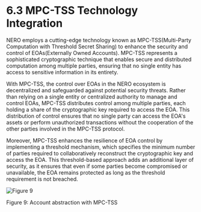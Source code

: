 # 6.3 MPC-TSS Technology Integration

NERO employs a cutting-edge technology known as MPC-TSS(Multi-Party Computation with Threshold Secret Sharing) to enhance the security and control of EOAs(Externally Owned Accounts). MPC-TSS represents a sophisticated cryptographic technique that enables secure and distributed computation among multiple parties, ensuring that no single entity has access to sensitive information in its entirety.

With MPC-TSS, the control over EOAs in the NERO ecosystem is decentralized and safeguarded against potential security threats. Rather than relying on a single entity or centralized authority to manage and control EOAs, MPC-TSS distributes control among multiple parties, each holding a share of the cryptographic key required to access the EOA. This distribution of control ensures that no single party can access the EOA's assets or perform unauthorized transactions without the cooperation of the other parties involved in the MPC-TSS protocol.

Moreover, MPC-TSS enhances the resilience of EOA control by implementing a threshold mechanism, which specifies the minimum number of parties required to collaboratively reconstruct the cryptographic key and access the EOA. This threshold-based approach adds an additional layer of security, as it ensures that even if some parties become compromised or unavailable, the EOA remains protected as long as the threshold requirement is not breached.

<div style={{ height: '2rem' }} />
<div style={{ textAlign: 'center' }}>
  <img src="/assets/learn/figure9.png" alt="Figure 9" />
  <p style={{ fontStyle: 'italic' }}>Figure 9: Account abstraction with MPC-TSS</p>
</div>